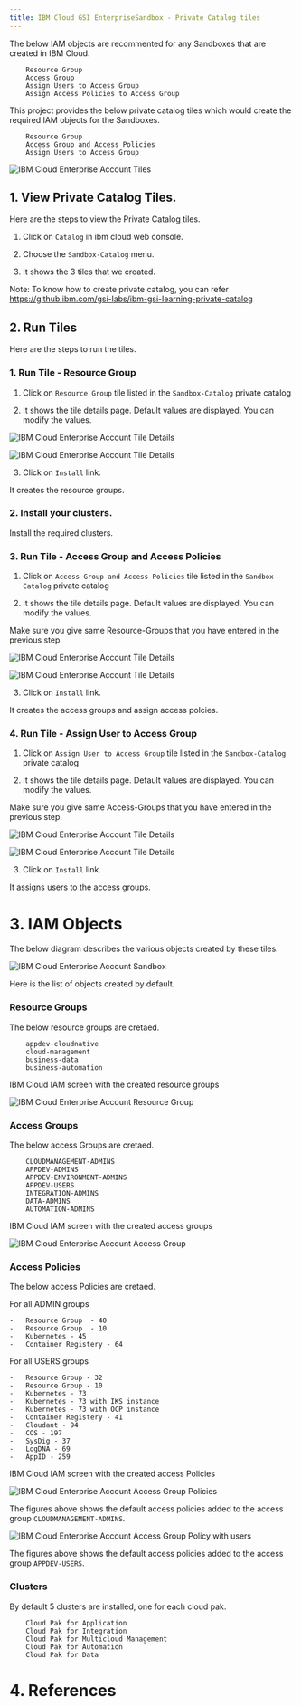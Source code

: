 ```yaml
---
title: IBM Cloud GSI EnterpriseSandbox - Private Catalog tiles
---
```




The below IAM objects are recommented for any Sandboxes that are created in IBM Cloud.

```
    Resource Group
    Access Group
    Assign Users to Access Group
    Assign Access Policies to Access Group
```

This project provides the below private catalog tiles which would create the required IAM objects for the Sandboxes.

```
    Resource Group
    Access Group and Access Policies
    Assign Users to Access Group
```

![IBM Cloud Enterprise Account Tiles](images/00-tiles.png)

## 1. View Private Catalog Tiles. 

Here are the steps to view the Private Catalog tiles.

1. Click on `Catalog` in ibm cloud web console.

2. Choose the `Sandbox-Catalog` menu. 

3. It shows the 3 tiles that we created.

Note: To know how to create private catalog, you can refer https://github.ibm.com/gsi-labs/ibm-gsi-learning-private-catalog


## 2. Run Tiles

Here are the steps to run the tiles.

### 1. Run Tile - Resource Group

1. Click on `Resource Group` tile listed in the `Sandbox-Catalog` private catalog 

2. It shows the tile details page. Default values are displayed. You can modify the values. 

![IBM Cloud Enterprise Account Tile Details ](images/03-tiledetails-1.png)

![IBM Cloud Enterprise Account Tile Details ](images/03-tiledetails-2.png)


3. Click on `Install` link. 

It creates the resource groups.

### 2. Install your clusters.

Install the required clusters.

### 3. Run Tile - Access Group and Access Policies

1. Click on `Access Group and Access Policies` tile listed in the `Sandbox-Catalog` private catalog 

2. It shows the tile details page. Default values are displayed. You can modify the values. 

Make sure you give same Resource-Groups that you have entered in the previous step.

![IBM Cloud Enterprise Account Tile Details ](images/03-tiledetails-3.png)

![IBM Cloud Enterprise Account Tile Details ](images/03-tiledetails-4.png)

3. Click on `Install` link. 

It creates the access groups and assign access polcies.

### 4. Run Tile - Assign User to Access Group

1. Click on `Assign User to Access Group` tile listed in the `Sandbox-Catalog` private catalog 

2. It shows the tile details page. Default values are displayed. You can modify the values. 

Make sure you give same Access-Groups that you have entered in the previous step.

![IBM Cloud Enterprise Account Tile Details ](images/03-tiledetails-5.png)

![IBM Cloud Enterprise Account Tile Details ](images/03-tiledetails-6.png)

3. Click on `Install` link. 

It assigns users to the access groups.


# 3. IAM Objects

The below diagram describes the various objects created by these tiles.

![IBM Cloud Enterprise Account Sandbox ](images/01-sandbox-arch.png)


Here is the list of objects created by default.

### Resource Groups

The below resource groups are cretaed. 

```
    appdev-cloudnative
    cloud-management
    business-data
    business-automation
```

IBM Cloud IAM screen with the created resource groups

![IBM Cloud Enterprise Account Resource Group ](images/02-iam-resource-group.png)

### Access Groups

The below access Groups are cretaed. 

```
    CLOUDMANAGEMENT-ADMINS
    APPDEV-ADMINS
    APPDEV-ENVIRONMENT-ADMINS
    APPDEV-USERS
    INTEGRATION-ADMINS
    DATA-ADMINS
    AUTOMATION-ADMINS
```

IBM Cloud IAM screen with the created access groups

![IBM Cloud Enterprise Account Access Group ](images/02-iam-access-groups.png)

### Access Policies

The below access Policies are cretaed. 

For all ADMIN groups 

```
-   Resource Group  - 40
-   Resource Group  - 10
-   Kubernetes - 45
-   Container Registery - 64
```

For all USERS groups

```
-   Resource Group - 32
-   Resource Group - 10
-   Kubernetes - 73
-   Kubernetes - 73 with IKS instance
-   Kubernetes - 73 with OCP instance
-   Container Registery - 41
-   Cloudant - 94
-   COS - 197
-   SysDig - 37
-   LogDNA - 69
-   AppID - 259
```
IBM Cloud IAM screen with the created access Policies

![IBM Cloud Enterprise Account Access Group Policies ](images/02-iam-access-groups-policy-admin.png)

The figures above shows the default access policies added to the access group `CLOUDMANAGEMENT-ADMINS`.

![IBM Cloud Enterprise Account Access Group Policy with users ](images/02-iam-access-groups-policy-users.png")

The figures above shows the default access policies added to the access group `APPDEV-USERS`.

### Clusters

By default 5 clusters are installed, one for each cloud pak.
```
    Cloud Pak for Application
    Cloud Pak for Integration
    Cloud Pak for Multicloud Management
    Cloud Pak for Automation
    Cloud Pak for Data
```

</details>

# 4. References


